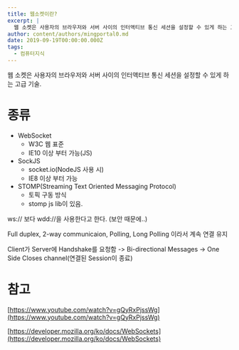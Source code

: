 ```yaml
---
title: 웹소켓이란?
excerpt: |
  웹 소켓은 사용자의 브라우저와 서버 사이의 인터액티브 통신 세션을 설정할 수 있게 하는 고급 기술.
author: content/authors/mingportal0.md
date: 2019-09-19T00:00:00.000Z
tags:
  - 컴퓨터지식
---
```


웹 소켓은 사용자의 브라우저와 서버 사이의 인터액티브 통신 세션을 설정할 수 있게 하는 고급 기술.

# 종류

- WebSocket
  - W3C 웹 표준
  - IE10 이상 부터 가능(JS)
- SockJS
  - socket.io(NodeJS 사용 시)
  - IE8 이상 부터 가능
- STOMP(Streaming Text Oriented Messaging Protocol)
  - 토픽 구동 방식
  - stomp js lib이 있음.

ws:// 보다 wdd://을 사용한다고 한다. (보안 때문에..)

Full duplex, 2-way communicaion, Polling, Long Polling 이라서 계속 연결 유지

Client가 Server에 Handshake를 요청함 -> Bi-directional Messages -> One Side Closes channel(연결된 Session이 종료)

# 참고

[https://www.youtube.com/watch?v=gQyRxPjssWg](https://www.youtube.com/watch?v=gQyRxPjssWg)

[https://developer.mozilla.org/ko/docs/WebSockets](https://developer.mozilla.org/ko/docs/WebSockets)
